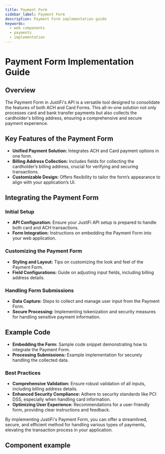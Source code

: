 ```yaml
---
title: Payment Form
sidebar_label: Payment Form
description: Payment Form implementation guide
keywords:
  - web components
  - payments
  - implementation
---
```



# Payment Form Implementation Guide

## Overview

The Payment Form in JustiFi's API is a versatile tool designed to consolidate the features of both
ACH and Card Forms. This all-in-one solution not only processes card and bank transfer payments
but also collects the cardholder's billing address, ensuring a comprehensive and secure payment
experience.

## Key Features of the Payment Form

- **Unified Payment Solution:** Integrates ACH and Card payment options in one form.
- **Billing Address Collection:** Includes fields for collecting the cardholder’s billing address,
  crucial for verifying and securing transactions.
- **Customizable Design:** Offers flexibility to tailor the form’s appearance to align with your
  application’s UI.

## Integrating the Payment Form

### Initial Setup

- **API Configuration:** Ensure your JustiFi API setup is prepared to handle both card and ACH
  transactions.
- **Form Integration:** Instructions on embedding the Payment Form into your web application.

### Customizing the Payment Form

- **Styling and Layout:** Tips on customizing the look and feel of the Payment Form.
- **Field Configurations:** Guide on adjusting input fields, including billing address details.

### Handling Form Submissions

- **Data Capture:** Steps to collect and manage user input from the Payment Form.
- **Secure Processing:** Implementing tokenization and security measures for handling sensitive
  payment information.

## Example Code

- **Embedding the Form:** Sample code snippet demonstrating how to integrate the Payment Form.
- **Processing Submissions:** Example implementation for securely handling the collected data.

### Best Practices

- **Comprehensive Validation:** Ensure robust validation of all inputs, including billing address
  details.
- **Enhanced Security Compliance:** Adhere to security standards like PCI DSS, especially when
  handling card information.
- **Optimizing User Experience:** Recommendations for a user-friendly form, providing clear
  instructions and feedback.

By implementing JustiFi's Payment Form, you can offer a streamlined, secure, and efficient method
for handling various types of payments, elevating the transaction process in your application.

## Component example

<PaymentForm />
